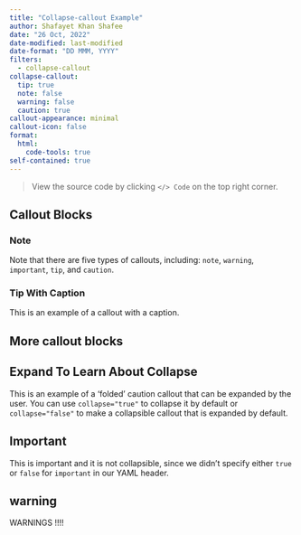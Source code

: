 ```yaml
---
title: "Collapse-callout Example"
author: Shafayet Khan Shafee
date: "26 Oct, 2022"
date-modified: last-modified
date-format: "DD MMM, YYYY"
filters:
  - collapse-callout
collapse-callout:
  tip: true
  note: false
  warning: false
  caution: true
callout-appearance: minimal
callout-icon: false
format: 
  html:
    code-tools: true
self-contained: true
---
```


> View the source code by clicking `</> Code` on the top right corner.

## Callout Blocks

:::{.callout-note collapse='true'}
### Note

Note that there are five types of callouts, including:
`note`, `warning`, `important`, `tip`, and `caution`.
:::

:::{.callout-tip}
### Tip With Caption

This is an example of a callout with a caption.
:::

## More callout blocks

:::{.callout-caution}
## Expand To Learn About Collapse

This is an example of a 'folded' caution callout that can be expanded by the user. You can use `collapse="true"` to collapse it by default or `collapse="false"` to make a collapsible callout that is expanded by default.
:::

:::{.callout-important}
## Important

This is important and it is not collapsible, since we didn't specify either `true` or `false` for `important` in our YAML header.
:::


:::{.callout-warning icon='false' collapse='false'}
## warning

WARNINGS !!!!
:::